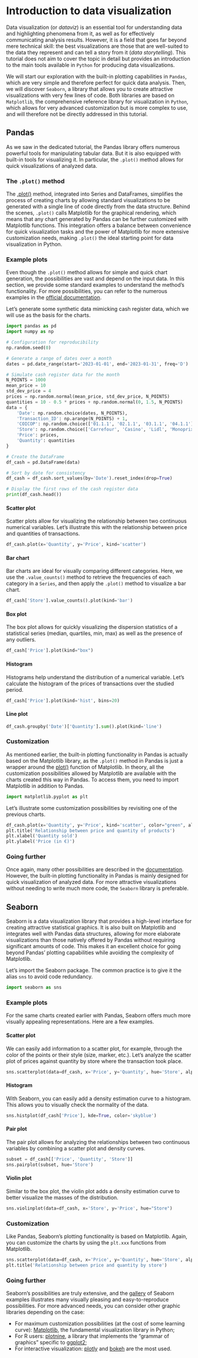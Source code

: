 # Introduction to data visualization

Data visualization (or *dataviz*) is an essential tool for understanding data and highlighting phenomena from it, as well as for effectively communicating analysis results. However, it is a field that goes far beyond mere technical skill: the best visualizations are those that are well-suited to the data they represent and can tell a story from it (*data storytelling*). This tutorial does not aim to cover the topic in detail but provides an introduction to the main tools available in `Python` for producing data visualizations.

We will start our exploration with the built-in plotting capabilities in `Pandas`, which are very simple and therefore perfect for quick data analysis. Then, we will discover `Seaborn`, a library that allows you to create attractive visualizations with very few lines of code. Both libraries are based on `Matplotlib`, the comprehensive reference library for visualization in `Python`, which allows for very advanced customization but is more complex to use, and will therefore not be directly addressed in this tutorial.

## Pandas

As we saw in the dedicated tutorial, the Pandas library offers numerous powerful tools for manipulating tabular data. But it is also equipped with built-in tools for visualizing it. In particular, the `.plot()` method allows for quick visualizations of analyzed data.

### The `.plot()` method

The [.plot()](https://pandas.pydata.org/docs/reference/api/pandas.DataFrame.plot.html) method, integrated into Series and DataFrames, simplifies the process of creating charts by allowing standard visualizations to be generated with a single line of code directly from the data structure. Behind the scenes, `.plot()` calls Matplotlib for the graphical rendering, which means that any chart generated by Pandas can be further customized with Matplotlib functions. This integration offers a balance between convenience for quick visualization tasks and the power of Matplotlib for more extensive customization needs, making `.plot()` the ideal starting point for data visualization in Python.

### Example plots

Even though the `.plot()` method allows for simple and quick chart generation, the possibilities are vast and depend on the input data. In this section, we provide some standard examples to understand the method's functionality. For more possibilities, you can refer to the numerous examples in the [official documentation](https://pandas.pydata.org/pandas-docs/stable/user_guide/visualization.html).

Let's generate some synthetic data mimicking cash register data, which we will use as the basis for the charts.

```python
import pandas as pd
import numpy as np
```

```python
# Configuration for reproducibility
np.random.seed(0)

# Generate a range of dates over a month
dates = pd.date_range(start='2023-01-01', end='2023-01-31', freq='D')

# Simulate cash register data for the month
N_POINTS = 1000
mean_price = 10
std_dev_price = 4
prices = np.random.normal(mean_price, std_dev_price, N_POINTS)
quantities = 10 - 0.5 * prices + np.random.normal(0, 1.5, N_POINTS)
data = {
    'Date': np.random.choice(dates, N_POINTS),
    'Transaction_ID': np.arange(N_POINTS) + 1,
    'COICOP': np.random.choice(['01.1.1', '02.1.1', '03.1.1', '04.1.1'], N_POINTS),
    'Store': np.random.choice(['Carrefour', 'Casino', 'Lidl', 'Monoprix'], N_POINTS),
    'Price': prices,
    'Quantity': quantities
}

# Create the DataFrame
df_cash = pd.DataFrame(data)

# Sort by date for consistency
df_cash = df_cash.sort_values(by='Date').reset_index(drop=True)

# Display the first rows of the cash register data
print(df_cash.head())
```

#### Scatter plot

Scatter plots allow for visualizing the relationship between two continuous numerical variables. Let's illustrate this with the relationship between price and quantities of transactions.

```python
df_cash.plot(x='Quantity', y='Price', kind='scatter')
```

#### Bar chart

Bar charts are ideal for visually comparing different categories. Here, we use the `.value_counts()` method to retrieve the frequencies of each category in a `Series`, and then apply the `.plot()` method to visualize a bar chart.

```python
df_cash['Store'].value_counts().plot(kind='bar')
```

#### Box plot

The box plot allows for quickly visualizing the dispersion statistics of a statistical series (median, quartiles, min, max) as well as the presence of any outliers.

```python
df_cash['Price'].plot(kind="box")
```

#### Histogram

Histograms help understand the distribution of a numerical variable. Let's calculate the histogram of the prices of transactions over the studied period.

```python
df_cash['Price'].plot(kind='hist', bins=20)
```

#### Line plot

```python
df_cash.groupby('Date')['Quantity'].sum().plot(kind='line')
```

### Customization

As mentioned earlier, the built-in plotting functionality in Pandas is actually based on the Matplotlib library, as the `.plot()` method in Pandas is just a wrapper around the [plot()](https://matplotlib.org/stable/api/_as_gen/matplotlib.pyplot.plot.html) function of Matplotlib. In theory, all the customization possibilities allowed by Matplotlib are available with the charts created this way in Pandas. To access them, you need to import Matplotlib in addition to Pandas.

```python
import matplotlib.pyplot as plt
```

Let's illustrate some customization possibilities by revisiting one of the previous charts.

```python
df_cash.plot(x='Quantity', y='Price', kind='scatter', color="green", alpha=0.6)
plt.title('Relationship between price and quantity of products')
plt.xlabel('Quantity sold')
plt.ylabel('Price (in €)')
```

### Going further

Once again, many other possibilities are described in the [documentation](https://pandas.pydata.org/docs/user_guide/visualization.html#basic-plotting-plot). However, the built-in plotting functionality in Pandas is mainly designed for quick visualization of analyzed data. For more attractive visualizations without needing to write much more code, the `Seaborn` library is preferable.

## Seaborn

Seaborn is a data visualization library that provides a high-level interface for creating attractive statistical graphics. It is also built on Matplotlib and integrates well with Pandas data structures, allowing for more elaborate visualizations than those natively offered by Pandas without requiring significant amounts of code. This makes it an excellent choice for going beyond Pandas' plotting capabilities while avoiding the complexity of Matplotlib.

Let's import the Seaborn package. The common practice is to give it the alias `sns` to avoid code redundancy.

```python
import seaborn as sns
```

### Example plots

For the same charts created earlier with Pandas, Seaborn offers much more visually appealing representations. Here are a few examples.

#### Scatter plot

We can easily add information to a scatter plot, for example, through the color of the points or their style (size, marker, etc.). Let's analyze the scatter plot of prices against quantity by store where the transaction took place.

```python
sns.scatterplot(data=df_cash, x='Price', y='Quantity', hue='Store', alpha=0.6)
```

#### Histogram

With Seaborn, you can easily add a density estimation curve to a histogram. This allows you to visually check the normality of the data.

```python
sns.histplot(df_cash['Price'], kde=True, color='skyblue')
```

#### Pair plot

The pair plot allows for analyzing the relationships between two continuous variables by combining a scatter plot and density curves.

```python
subset = df_cash[['Price', 'Quantity', 'Store']]
sns.pairplot(subset, hue='Store')
```

#### Violin plot

Similar to the box plot, the violin plot adds a density estimation curve to better visualize the masses of the distribution.

```python
sns.violinplot(data=df_cash, x='Store', y='Price', hue="Store")
```

### Customization

Like Pandas, Seaborn's plotting functionality is based on Matplotlib. Again, you can customize the charts by using the `plt.xxx` functions from Matplotlib.

```python
sns.scatterplot(data=df_cash, x='Price', y='Quantity', hue='Store', alpha=0.6)
plt.title('Relationship between price and quantity by store')
```

### Going further

Seaborn's possibilities are truly extensive, and the [gallery](https://seaborn.pydata.org/examples/index.html) of Seaborn examples illustrates many visually pleasing and easy-to-reproduce possibilities. For more advanced needs, you can consider other graphic libraries depending on the case:

- For maximum customization possibilities (at the cost of some learning curve): [Matplotlib](https://matplotlib.org/stable/tutorials/pyplot.html), the fundamental visualization library in Python;
- For R users: [plotnine](https://plotnine.readthedocs.io/en/v0.12.4/), a library that implements the "grammar of graphics" specific to [ggplot2](https://ggplot2.tidyverse.org/);
- For interactive visualization: [plotly](https://plotly.com/) and [bokeh](http://bokeh.org/) are the most used.
